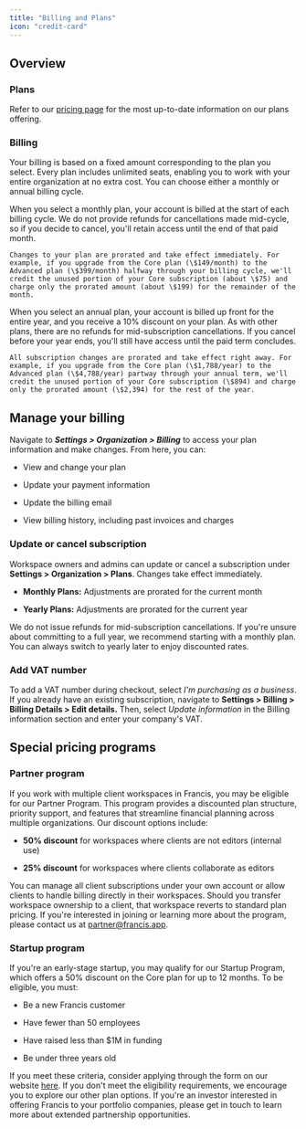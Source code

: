```yaml
---
title: "Billing and Plans"
icon: "credit-card"
---
```


## Overview

### Plans

Refer to our [pricing page](https://www.francis.app/pricing) for the most up-to-date information on our plans offering.

### Billing

Your billing is based on a fixed amount corresponding to the plan you select. Every plan includes unlimited seats, enabling you to work with your entire organization at no extra cost. You can choose either a monthly or annual billing cycle.

<Tabs>
  <Tab title="Monthly billing">
    When you select a monthly plan, your account is billed at the start of each billing cycle. We do not provide refunds for cancellations made mid-cycle, so if you decide to cancel, you'll retain access until the end of that paid month.

    Changes to your plan are prorated and take effect immediately. For example, if you upgrade from the Core plan (\$149/month) to the Advanced plan (\$399/month) halfway through your billing cycle, we'll credit the unused portion of your Core subscription (about \$75) and charge only the prorated amount (about \$199) for the remainder of the month.
  </Tab>

  <Tab title="Annual billing">
    When you select an annual plan, your account is billed up front for the entire year, and you receive a 10% discount on your plan. As with other plans, there are no refunds for mid-subscription cancellations. If you cancel before your year ends, you'll still have access until the paid term concludes.

    All subscription changes are prorated and take effect right away. For example, if you upgrade from the Core plan (\$1,788/year) to the Advanced plan (\$4,788/year) partway through your annual term, we'll credit the unused portion of your Core subscription (\$894) and charge only the prorated amount (\$2,394) for the rest of the year.
  </Tab>
</Tabs>

## Manage your billing

Navigate to ***Settings > Organization > Billing*** to access your plan information and make changes. From here, you can:

* View and change your plan

* Update your payment information

* Update the billing email

* View billing history, including past invoices and charges

### Update or cancel subscription

Workspace owners and admins can update or cancel a subscription under **Settings > Organization > Plans**. Changes take effect immediately.

* **Monthly Plans:** Adjustments are prorated for the current month

* **Yearly Plans:** Adjustments are prorated for the current year

We do not issue refunds for mid-subscription cancellations. If you're unsure about committing to a full year, we recommend starting with a monthly plan. You can always switch to yearly later to enjoy discounted rates.

### Add VAT number

To add a VAT number during checkout, select *I'm purchasing as a business*. If you already have an existing subscription, navigate to **Settings > Billing > Billing Details > Edit details.** Then, select *Update information* in the Billing information section and enter your company's VAT.

## Special pricing programs

### Partner program

If you work with multiple client workspaces in Francis, you may be eligible for our Partner Program. This program provides a discounted plan structure, priority support, and features that streamline financial planning across multiple organizations. Our discount options include:

* **50% discount** for workspaces where clients are not editors (internal use) &#x20;

* **25% discount** for workspaces where clients collaborate as editors &#x20;

You can manage all client subscriptions under your own account or allow clients to handle billing directly in their workspaces. Should you transfer workspace ownership to a client, that workspace reverts to standard plan pricing. If you're interested in joining or learning more about the program, please contact us at [partner@francis.app](mailto:partner@francis.app).

### Startup program

If you're an early-stage startup, you may qualify for our Startup Program, which offers a 50% discount on the Core plan for up to 12 months. To be eligible, you must:

* Be a new Francis customer

* Have fewer than 50 employees

* Have raised less than $1M in funding

* Be under three years old

If you meet these criteria, consider applying through the form on our website [here](https://www.francis.app/startups#startup-application). If you don't meet the eligibility requirements, we encourage you to explore our other plan options. If you're an investor interested in offering Francis to your portfolio companies, please get in touch to learn more about extended partnership opportunities.